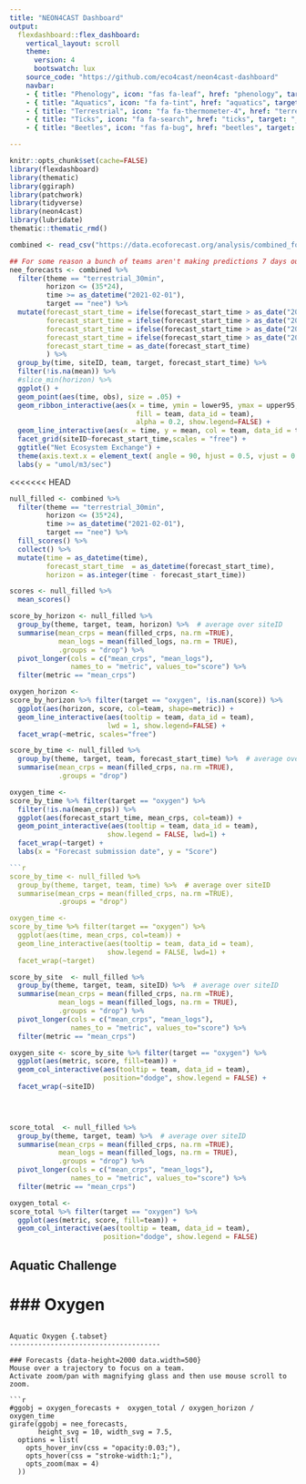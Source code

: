 ```yaml
---
title: "NEON4CAST Dashboard"
output:
  flexdashboard::flex_dashboard:
    vertical_layout: scroll
    theme: 
      version: 4
      bootswatch: lux
    source_code: "https://github.com/eco4cast/neon4cast-dashboard"
    navbar:
    - { title: "Phenology", icon: "fas fa-leaf", href: "phenology", target: "_blank"}
    - { title: "Aquatics", icon: "fa fa-tint", href: "aquatics", target: "_blank"}
    - { title: "Terrestrial", icon: "fa fa-thermometer-4", href: "terrestrial", target: "_blank"}
    - { title: "Ticks", icon: "fa fa-search", href: "ticks", target: "_blank"}
    - { title: "Beetles", icon: "fas fa-bug", href: "beetles", target: "_blank"}

---
```


```r
knitr::opts_chunk$set(cache=FALSE)
library(flexdashboard)
library(thematic)
library(ggiraph)
library(patchwork)
library(tidyverse)
library(neon4cast)
library(lubridate)
thematic::thematic_rmd()
```

```r
combined <- read_csv("https://data.ecoforecast.org/analysis/combined_forecasts_scores.csv.gz")
```

<!-- Heading 1: navbar -->


```r
## For some reason a bunch of teams aren't making predictions 7 days out..
nee_forecasts <- combined %>%
  filter(theme == "terrestrial_30min",
         horizon <= (35*24),
         time >= as_datetime("2021-02-01"),
         target == "nee") %>% 
  mutate(forecast_start_time = ifelse(forecast_start_time > as_date("2021-04-25") & forecast_start_time < as_date("2021-05-05"), as_date("2021-05-01"), as_date(forecast_start_time)),
         forecast_start_time = ifelse(forecast_start_time > as_date("2021-05-25") & forecast_start_time < as_date("2021-06-05"), as_date("2021-06-01"), as_date(forecast_start_time)),
         forecast_start_time = ifelse(forecast_start_time > as_date("2021-06-25") & forecast_start_time < as_date("2021-07-05"), as_date("2021-07-01"), as_date(forecast_start_time)),
         forecast_start_time = ifelse(forecast_start_time > as_date("2021-07-25") & forecast_start_time < as_date("2021-08-05"), as_date("2021-08-01"), as_date(forecast_start_time)),
         forecast_start_time = as_date(forecast_start_time)
         ) %>% 
  group_by(time, siteID, team, target, forecast_start_time) %>%
  filter(!is.na(mean)) %>% 
  #slice_min(horizon) %>% 
  ggplot() +
  geom_point(aes(time, obs), size = .05) + 
  geom_ribbon_interactive(aes(x = time, ymin = lower95, ymax = upper95,
                               fill = team, data_id = team),
                               alpha = 0.2, show.legend=FALSE) +
  geom_line_interactive(aes(x = time, y = mean, col = team, data_id = team), show.legend=FALSE) +
  facet_grid(siteID~forecast_start_time,scales = "free") + 
  ggtitle("Net Ecosystem Exchange") +
  theme(axis.text.x = element_text( angle = 90, hjust = 0.5, vjust = 0.5)) +
  labs(y = "umol/m3/sec")
```



<<<<<<< HEAD
```r
null_filled <- combined %>% 
  filter(theme == "terrestrial_30min",
         horizon <= (35*24),
         time >= as_datetime("2021-02-01"),
         target == "nee") %>% 
  fill_scores() %>% 
  collect() %>% 
  mutate(time = as_datetime(time), 
         forecast_start_time  = as_datetime(forecast_start_time),
         horizon = as.integer(time - forecast_start_time))

scores <- null_filled %>%
  mean_scores()

```


```r
score_by_horizon <- null_filled %>%
  group_by(theme, target, team, horizon) %>%  # average over siteID
  summarise(mean_crps = mean(filled_crps, na.rm =TRUE),
            mean_logs = mean(filled_logs, na.rm = TRUE),
            .groups = "drop") %>%
  pivot_longer(cols = c("mean_crps", "mean_logs"), 
               names_to = "metric", values_to="score") %>%
  filter(metric == "mean_crps")

oxygen_horizon <- 
score_by_horizon %>% filter(target == "oxygen", !is.nan(score)) %>%
  ggplot(aes(horizon, score, col=team, shape=metric)) + 
  geom_line_interactive(aes(tooltip = team, data_id = team),
                        lwd = 1, show.legend=FALSE) + 
  facet_wrap(~metric, scales="free")

```


```r
score_by_time <- null_filled %>%
  group_by(theme, target, team, forecast_start_time) %>%  # average over siteID
  summarise(mean_crps = mean(filled_crps, na.rm =TRUE),
            .groups = "drop")

oxygen_time <-  
score_by_time %>% filter(target == "oxygen") %>% 
  filter(!is.na(mean_crps)) %>% 
  ggplot(aes(forecast_start_time, mean_crps, col=team)) + 
  geom_point_interactive(aes(tooltip = team, data_id = team),
                        show.legend = FALSE, lwd=1) + 
  facet_wrap(~target) +
  labs(x = "Forecast submission date", y = "Score")
```

```r

```r
score_by_time <- null_filled %>%
  group_by(theme, target, team, time) %>%  # average over siteID
  summarise(mean_crps = mean(filled_crps, na.rm =TRUE),
            .groups = "drop")

oxygen_time <- 
score_by_time %>% filter(target == "oxygen") %>% 
  ggplot(aes(time, mean_crps, col=team)) + 
  geom_line_interactive(aes(tooltip = team, data_id = team),
                        show.legend = FALSE, lwd=1) + 
  facet_wrap(~target)
```

```r
score_by_site  <- null_filled %>%
  group_by(theme, target, team, siteID) %>%  # average over siteID
  summarise(mean_crps = mean(filled_crps, na.rm =TRUE),
            mean_logs = mean(filled_logs, na.rm = TRUE),
            .groups = "drop") %>% 
  pivot_longer(cols = c("mean_crps", "mean_logs"), 
               names_to = "metric", values_to="score") %>%
  filter(metric == "mean_crps")

oxygen_site <- score_by_site %>% filter(target == "oxygen") %>%
  ggplot(aes(metric, score, fill=team)) + 
  geom_col_interactive(aes(tooltip = team, data_id = team),
                       position="dodge", show.legend = FALSE) + 
  facet_wrap(~siteID)


  
```


```r
score_total  <- null_filled %>%
  group_by(theme, target, team) %>%  # average over siteID
  summarise(mean_crps = mean(filled_crps, na.rm =TRUE),
            mean_logs = mean(filled_logs, na.rm = TRUE),
            .groups = "drop") %>% 
  pivot_longer(cols = c("mean_crps", "mean_logs"), 
               names_to = "metric", values_to="score") %>%
  filter(metric == "mean_crps")

oxygen_total <- 
score_total %>% filter(target == "oxygen") %>%
  ggplot(aes(metric, score, fill=team)) + 
  geom_col_interactive(aes(tooltip = team, data_id = team),
                       position="dodge", show.legend = FALSE)

```

Aquatic Challenge {.tabset}
-------------------------------------

### Oxygen {data-height=2000 data.width=500}
=======

  
```

Aquatic Oxygen {.tabset}
-------------------------------------

### Forecasts {data-height=2000 data.width=500}
Mouse over a trajectory to focus on a team. 
Activate zoom/pan with magnifying glass and then use mouse scroll to zoom.

```r

#ggobj = oxygen_forecasts +  oxygen_total / oxygen_horizon / oxygen_time
girafe(ggobj = nee_forecasts,
       height_svg = 10, width_svg = 7.5,
  options = list(
    opts_hover_inv(css = "opacity:0.03;"),
    opts_hover(css = "stroke-width:1;"),
    opts_zoom(max = 4)
  ))
```
